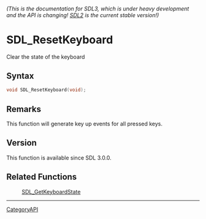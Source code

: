 ====== (This is the documentation for SDL3, which is under heavy development and the API is changing! [https://wiki.libsdl.org/SDL2/ SDL2] is the current stable version!) ======
= SDL_ResetKeyboard =

Clear the state of the keyboard 

== Syntax ==

<syntaxhighlight lang='c'>
void SDL_ResetKeyboard(void);
</syntaxhighlight>

== Remarks ==

This function will generate key up events for all pressed keys.

== Version ==

This function is available since SDL 3.0.0.

== Related Functions ==

:[[SDL_GetKeyboardState]]

----
[[CategoryAPI]]


